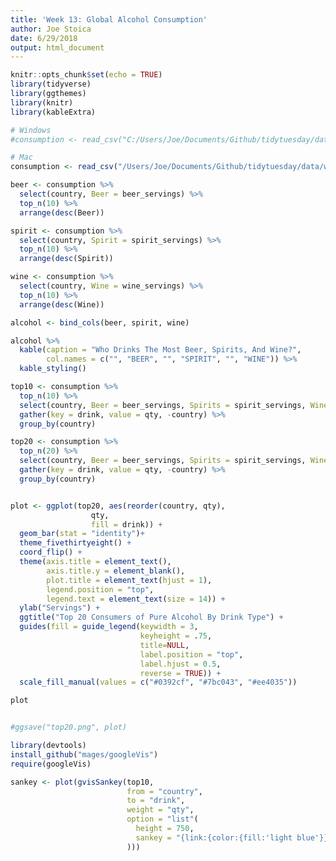 ```yaml
---
title: 'Week 13: Global Alcohol Consumption'
author: Joe Stoica
date: 6/29/2018
output: html_document
---
```


```r
knitr::opts_chunk$set(echo = TRUE)
library(tidyverse)
library(ggthemes)
library(knitr)
library(kableExtra)
```

```r
# Windows
#consumption <- read_csv("C:/Users/Joe/Documents/Github/tidytuesday/data/week13_alcohol_global.csv")

# Mac
consumption <- read_csv("/Users/Joe/Documents/Github/tidytuesday/data/week13_alcohol_global.csv")
```

```r
beer <- consumption %>% 
  select(country, Beer = beer_servings) %>% 
  top_n(10) %>% 
  arrange(desc(Beer))

spirit <- consumption %>% 
  select(country, Spirit = spirit_servings) %>% 
  top_n(10) %>% 
  arrange(desc(Spirit))

wine <- consumption %>% 
  select(country, Wine = wine_servings) %>% 
  top_n(10) %>% 
  arrange(desc(Wine))

alcohol <- bind_cols(beer, spirit, wine)

alcohol %>% 
  kable(caption = "Who Drinks The Most Beer, Spirits, And Wine?",
        col.names = c("", "BEER", "", "SPIRIT", "", "WINE")) %>% 
  kable_styling() 
```

```r
top10 <- consumption %>% 
  top_n(10) %>% 
  select(country, Beer = beer_servings, Spirits = spirit_servings, Wine =  wine_servings) %>% 
  gather(key = drink, value = qty, -country) %>% 
  group_by(country)

top20 <- consumption %>% 
  top_n(20) %>% 
  select(country, Beer = beer_servings, Spirits = spirit_servings, Wine =  wine_servings) %>% 
  gather(key = drink, value = qty, -country) %>% 
  group_by(country)


plot <- ggplot(top20, aes(reorder(country, qty),
                  qty,
                  fill = drink)) +
  geom_bar(stat = "identity")+
  theme_fivethirtyeight() +
  coord_flip() +
  theme(axis.title = element_text(),
        axis.title.y = element_blank(),
        plot.title = element_text(hjust = 1),
        legend.position = "top",
        legend.text = element_text(size = 14)) +
  ylab("Servings") +
  ggtitle("Top 20 Consumers of Pure Alcohol By Drink Type") +
  guides(fill = guide_legend(keywidth = 3,
                             keyheight = .75, 
                             title=NULL, 
                             label.position = "top", 
                             label.hjust = 0.5,
                             reverse = TRUE)) +
  scale_fill_manual(values = c("#0392cf", "#7bc043", "#ee4035"))

plot


#ggsave("top20.png", plot)
```

```r
library(devtools)
install_github("mages/googleVis")
require(googleVis)

sankey <- plot(gvisSankey(top10,
                          from = "country",
                          to = "drink",
                          weight = "qty",
                          option = "list"(
                            height = 750,
                            sankey = "{link:{color:{fill:'light blue'}}}"
                          )))
```



